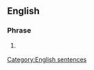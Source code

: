 ==English==
{{wikipedia}}

===Phrase===
{{en-phrase|[[I]] [[approve]] [[this]] [[message]]}}

# {{US|politics}} {{non-gloss definition|a phrase said by candidates for federal office to show their consent to comply with the elective law passed in 2002.}}

[[Category:English sentences]]